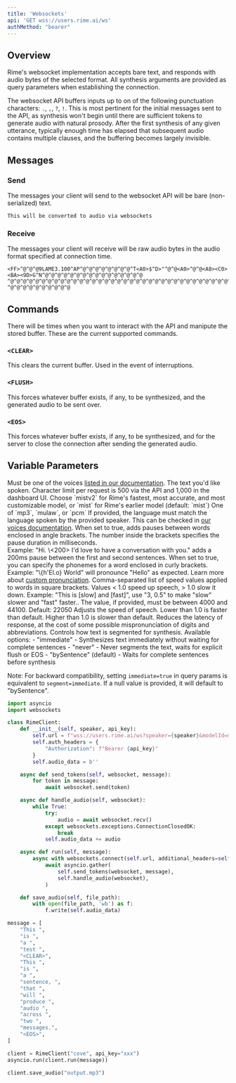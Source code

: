 ```yaml
---
title: 'Websockets'
api: 'GET wss://users.rime.ai/ws'
authMethod: "bearer"
---
```


## Overview

Rime's websocket implementation accepts bare text, and responds with audio bytes of the selected format. All synthesis arguments are provided as query parameters when establishing the connection.

The websocket API buffers inputs up to on of the following punctuation characters: `.`, `,`, `?`, `!`. This is most pertinent for the initial messages sent to the API, as synthesis won't begin until there are sufficient tokens to generate audio with natural prosody. After the first synthesis of any given utterance, typically enough time has elapsed that subsequent audio contains multiple clauses, and the buffering becomes largely invisible.

## Messages

### Send

The messages your client will send to the websocket API will be bare (non-serialized) text.

```example
This will be converted to audio via websockets
```

### Receive

The messages your client will receive will be raw audio bytes in the audio format specified at connection time.

```example
<FF>^@^@^@9LAME3.100^AP^@^@^@^@^@^@^@^@^T<A0>$^D>"^@^@<A0>^@^@<A8><C0><BA><9D>G^N^@^@^@^@^@^@^@^@^@^@^@^@^@^@^@^@
^@^@^@^@^@^@^@^@^@^@^@^@^@^@^@^@^@^@^@^@^@^@^@^@^@^@^@^@^@^@^@^@^@^@^@^@^@^@^@^@^@^@^@^@^@^@^@^@^@^@^@^@^@^@^@^@
^@^@^@^@^@^@^@^@^@^@
```

## Commands

There will be times when you want to interact with the API and manipute the stored buffer. These are the current supported commands.

### `<CLEAR>`

This clears the current buffer. Used in the event of interruptions.

### `<FLUSH>`

This forces whatever buffer exists, if any, to be synthesized, and the generated audio to be sent over.

### `<EOS>`

This forces whatever buffer exists, if any, to be synthesized, and for the server to close the connection after sending the generated audio.


## Variable Parameters

<ParamField body="speaker" type="string" required>
  Must be one of the voices <a href="/api-reference/voices">listed in our documentation</a>.
</ParamField>

<ParamField body="text" type="string" required>
  The text you'd like spoken. Character limit per request is 500 via the API and 1,000 in the dashboard UI.
</ParamField>

<ParamField body="modelId" type="string">
  Choose `mistv2` for Rime's fastest, most accurate, and most customizable model, or `mist` for Rime's earlier model (default: `mist`)
</ParamField>

<ParamField body="audioFormat" type="string">
  One of `mp3`, `mulaw`, or `pcm`
</ParamField>

<ParamField body="lang" type="string" default="eng">
  If provided, the language must match the language spoken by the provided speaker. This can be checked in <a href="/api-reference/voices">our voices documentation</a>.
</ParamField>

<ParamField body="pauseBetweenBrackets" type="bool" default="false">
  When set to true, adds pauses between words enclosed in angle brackets. The number inside the brackets specifies the pause duration in milliseconds. <br/>
  Example: "Hi. \<200> I'd love to have a conversation with you." adds a 200ms pause between the first and second sentences.
</ParamField>

<ParamField body="phonemizeBetweenBrackets" type="bool" default="false">
  When set to true, you can specify the phonemes for a word enclosed in curly brackets. <br/>
  Example: "\{h'El.o} World" will pronounce "Hello" as expected. Learn more about <a href="/api-reference/custom-pronunciation">custom pronunciation</a>.
</ParamField>

<ParamField body="inlineSpeedAlpha" type="string">
  Comma-separated list of speed values applied to words in square brackets. Values < 1.0 speed up speech, > 1.0 slow it down.
  Example: "This is [slow] and [fast]", use "3, 0.5" to make "slow" slower and "fast" faster..
</ParamField>

<ParamField body="samplingRate" type="int">
  The value, if provided, must be between 4000 and 44100. Default: 22050
</ParamField>

<ParamField body="speedAlpha" type="float" default="1.0">
  Adjusts the speed of speech. Lower than 1.0 is faster than default. Higher than 1.0 is slower than default.
</ParamField>

<ParamField body="reduceLatency" type="bool" default="false">
  Reduces the latency of response, at the cost of some possible mispronunciation of digits and abbreviations.
</ParamField>

<ParamField body="segment" type="string" default="bySentence">
  Controls how text is segmented for synthesis. Available options:
  - "immediate" - Synthesizes text immediately without waiting for complete sentences
  - "never" - Never segments the text, waits for explicit flush or EOS
  - "bySentence" (default) - Waits for complete sentences before synthesis

Note: For backward compatibility, setting `immediate=true` in query params is equivalent to `segment=immediate`. If a null value is provided, it will default to "bySentence".

</ParamField>


<RequestExample>

```python Python
import asyncio
import websockets

class RimeClient:
    def __init__(self, speaker, api_key):
        self.url = f"wss://users.rime.ai/ws?speaker={speaker}&modelId=mistv2&audioFormat=mp3"
        self.auth_headers = {
            "Authorization": f"Bearer {api_key}"
        }
        self.audio_data = b''

    async def send_tokens(self, websocket, message):
        for token in message:
            await websocket.send(token)

    async def handle_audio(self, websocket):
        while True:
            try:
                audio = await websocket.recv()
            except websockets.exceptions.ConnectionClosedOK:
                break
            self.audio_data += audio

    async def run(self, message):
        async with websockets.connect(self.url, additional_headers=self.auth_headers) as websocket:
            await asyncio.gather(
                self.send_tokens(websocket, message),
                self.handle_audio(websocket),
            )

    def save_audio(self, file_path):
        with open(file_path, 'wb') as f:
            f.write(self.audio_data)

message = [
    "This ",
    "is ",
    "a ",
    "test ",
    "<CLEAR>",
    "This ",
    "is ",
    "a ",
    "sentence, ",
    "that ",
    "will ",
    "produce ",
    "audio ",
    "across ",
    "two ",
    "messages.",
    "<EOS>",
]

client = RimeClient("cove", api_key="xxx")
asyncio.run(client.run(message))

client.save_audio("output.mp3")
```

</RequestExample>
